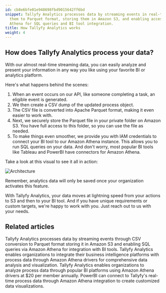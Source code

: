 ```yaml
---
id: cb8e6bfe01e948698fbd9015642ff6bd
snippet: Tallyfy Analytics processes data by streaming events in real-time, converting
  them to Parquet format, storing them in Amazon S3, and enabling access through Amazon
  Athena for SQL queries and BI tool integration.
title: How Tallyfy Analytics works
weight: 4
---
```


## How does Tallyfy Analytics process your data?

With our almost real-time streaming data, you can easily analyze and present your information in any way you like using your favorite BI or analytics platform.

Here's what happens behind the scenes:

1. When an event occurs on our API, like someone completing a task, an eligible event is generated.
2. We then create a CSV dump of the updated process object.
3. The CSV file is converted into Apache Parquet format, making it even easier to work with.
4. Next, we securely store the Parquet file in your private folder on Amazon S3. You have full access to this folder, so you can use the file as needed.
5. To make things even smoother, we provide you with IAM credentials to connect your BI tool to our Amazon Athena instance. This allows you to run SQL queries on your data. And don't worry, most popular BI tools like Tableau and PowerBI have connectors for Amazon Athena.

Take a look at this visual to see it all in action:

![Architecture](https://screenshots.tallyfy.com/file-8BhMH6hz3y.png)

Remember, analytics data will only be saved once your organization activates this feature.

With Tallyfy Analytics, your data moves at lightning speed from your actions to S3 and then to your BI tool. And if you have unique requirements or custom targets, we're happy to work with you. Just reach out to us with your needs.


## Related articles
<CardGrid>
<LinkTitleCard header="<b>Analytics > How Tallyfy Analytics works</b>" href="/products/pro/integrations/analytics/how-does-tallyfy-analytics-process-my-data/" > Tallyfy Analytics processes data by streaming events through CSV conversion to Parquet format storing it in Amazon S3 and enabling SQL queries via Amazon Athena for integration with BI tools. </LinkTitleCard>
<LinkTitleCard header="<b>Integrations > Tallyfy Analytics</b>" href="/products/pro/integrations/analytics/" > Tallyfy Analytics enables organizations to integrate their business intelligence platforms with process data through Amazon Athena drivers for comprehensive data analysis and visualization. </LinkTitleCard>
<LinkTitleCard header="<b>Integrations > Tallyfy Analytics</b>" href="/products/pro/integrations/analytics/" > Tallyfy Analytics enables organizations to analyze process data through popular BI platforms using Amazon Athena drivers at $20 per member annually. </LinkTitleCard>
<LinkTitleCard header="<b>Analytics > PowerBI</b>" href="/products/pro/integrations/analytics/powerbi/" > PowerBI can connect to Tallyfy's real-time process data through Amazon Athena integration to create customized data visualizations. </LinkTitleCard>
</CardGrid>